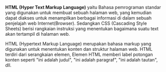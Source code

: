 **HTML (Hyper Text Markup Language)**
yaitu Bahasa pemrograman standar yang digunakan untuk membuat sebuah halaman web, yang kemudian dapat diakses untuk menampilkan berbagai informasi di dalam sebuah penjelajah web Internet(Browser). Sedangkan CSS (Cascading Style Sheets) berisi rangkaian instruksi yang menentukan bagaimana suatu text akan tertampil di halaman web.




HTML (Hypertext Markup Language) merupakan bahasa markup yang digunakan untuk menentukan konten dan struktur halaman web.
HTML terdiri dari serangkaian elemen, 
Elemen HTML memberi label potongan konten seperti "ini adalah judul", "ini adalah paragraf", "ini adalah tautan", dll.
